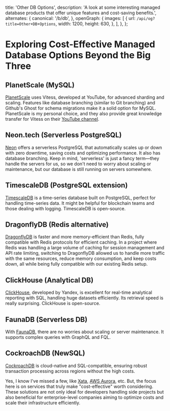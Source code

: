 
  title: 'Other DB Options',
  description: 'A look at some interesting managed database products that offer unique features and cost-saving benefits.',
  alternates: {
    canonical: '/b/db',
  },
  openGraph: {
    images: [
      {
        url: `/api/og?title=Other+DB+Options`,
        width: 1200,
        height: 630,
      },
    ],
  },
};

# Exploring Cost-Effective Managed Database Options Beyond the Big Three
<AnimatedName />

## PlanetScale (MySQL)

[PlanetScale](https://planetscale.com/) uses Vitess, developed at YouTube, for advanced sharding and scaling. Features like database branching (similar to Git branching) and Github's Ghost for schema migrations make it a solid option for MySQL. PlanetScale is my personal choice, and they also provide great knowledge transfer for Vitess on their [YouTube channel](https://www.youtube.com/c/PlanetScale).

## Neon.tech (Serverless PostgreSQL)

[Neon](https://neon.tech/) offers a serverless PostgreSQL that automatically scales up or down with zero downtime, saving costs and optimizing performance. It also has database branching. Keep in mind, 'serverless' is just a fancy term—they handle the servers for us, so we don't need to worry about scaling or maintenance, but our database is still running on servers somewhere.

## TimescaleDB (PostgreSQL extension)

[TimescaleDB](https://www.timescale.com/) is a time-series database built on PostgreSQL, perfect for handling time-series data. It might be helpful for blockchain teams and those dealing with logging. TimescaleDB is open-source.

## DragonflyDB (Redis alternative)

[DragonflyDB](https://dragonflydb.io/) is faster and more memory-efficient than Redis, fully compatible with Redis protocols for efficient caching. In a project where Redis was handling a large volume of caching for session management and API rate limiting, switching to DragonflyDB allowed us to handle more traffic with the same resources, reduce memory consumption, and keep costs down, all while being fully compatible with our existing Redis setup.

## ClickHouse (Analytical DB)

[ClickHouse](https://clickhouse.com/), developed by Yandex, is excellent for real-time analytical reporting with SQL, handling huge datasets efficiently. Its retrieval speed is really surprising. ClickHouse is open-source.

## FaunaDB (Serverless DB)

With [FaunaDB](https://fauna.com/), there are no worries about scaling or server maintenance. It supports complex queries with GraphQL and FQL.

## CockroachDB (NewSQL)

[CockroachDB](https://www.cockroachlabs.com/) is cloud-native and SQL-compatible, ensuring robust transaction processing across regions without the high costs.

Yes, I know I've missed a few, like [Xata](https://xata.io/), [AWS Aurora](https://aws.amazon.com/rds/aurora/), etc. But, the focus here is on services that truly make "cost-effective" worth considering. These solutions are not only ideal for developers handling side projects but also beneficial for enterprise-level companies aiming to optimize costs and scale their infrastructure efficiently.